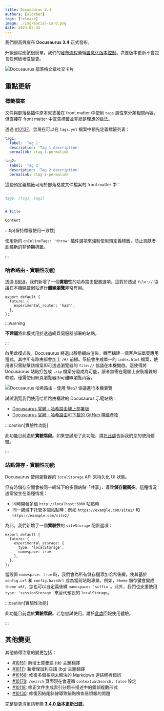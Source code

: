 ```yaml
---
title: Docusaurus 3.4
authors: [slorber]
tags: [release]
image: ./img/social-card.png
date: 2024-05-31
---
```


我們很高興宣布 **Docusaurus 3.4** 正式發布。

升級過程應該很簡單。我們的[發布流程](/community/release-process)遵循[語意化版本控制](https://semver.org/)。次要版本更新不會包含任何破壞性變更。

![Docusaurus 部落格文章社交卡片](./img/social-card.png)

<!--truncate-->

## 重點更新

### 標籤檔案

文件與部落格插件原本就支援在 front matter 中使用 `tags` 屬性來分類相關內容。但直接在 front matter 中宣告標籤並非總是理想的做法。

透過 [#10137](https://github.com/facebook/docusaurus/pull/10137)，您現在可以在 `tags.yml` 檔案中預先定義標籤列表：

```yml title="blog/tags.yml"
tag1:
  label: 'Tag 1'
  description: 'Tag 1 description'
  permalink: /tag-1-permalink

tag2:
  label: 'Tag 2'
  description: 'Tag 2 description'
  permalink: /tag-2-permalink
```

這些預定義標籤可用於部落格或文件檔案的 front matter 中：

```md title="blog/2024-05-31-my-blog-post.md"
---
tags: [tag1, tag2]
---

# Title

Content
```

:::tip[保持標籤使用一致性]

使用新的 `onInlineTags: 'throw'` 插件選項來強制使用預定義標籤，防止貢獻者創建新的非預期標籤。

:::

### 哈希路由 - 實驗性功能

透過 [9859](https://github.com/facebook/docusaurus/pull/9859)，我們新增了一個**實驗性**的哈希路由配置選項，這對於透過 `file://` 協議在本機開啟網站進行**離線瀏覽**非常有用。

```tsx title="docusaurus.config.js"
export default {
  future: {
    experimental_router: 'hash',
  },
};
```

:::warning

**不建議**將此模式用於透過網頁伺服器部署的站點。

:::

啟用此模式後，Docusaurus 將退出靜態網站渲染，轉而構建一個客戶端單頁應用程式，其中所有路由都會加上 `/#/` 前綴。系統會生成單一的 `index.html` 檔案，使用者只需點擊該檔案即可透過瀏覽器的 `file://` 協議在本機開啟。這使得將 Docusaurus 站點打包成 `.zip` 檔案分發成為可能，讀者無需在電腦上安裝複雜的軟體，僅需使用網頁瀏覽器即可離線瀏覽內容。

![Docusaurus 哈希路由 - 使用 file:// 協議進行本機瀏覽](./img/hash.png)

試試瀏覽我們使用哈希路由構建的 Docusaurus 示範站點：

- [Docusaurus 官網 - 哈希路由線上部署版](https://facebook.github.io/docusaurus/#/)
- [Docusaurus 官網 - 哈希路由可下載的 GitHub 構建產物](https://github.com/facebook/docusaurus/actions/workflows/build-hash-router.yml)

:::caution[實驗性功能]

此功能目前處於**實驗階段**。如果您試用了此功能，請[在此處](https://github.com/facebook/docusaurus/issues/3825)告訴我們您的使用體驗。

:::

### 站點儲存 - 實驗性功能

Docusaurus 使用瀏覽器的 `localStorage` API 來持久化 UI 狀態。

但有時儲存空間會被同一網域下的多個站點「共享」，導致**儲存鍵衝突**。這種情況通常發生在兩種情境：

- 同時開發多個 `http://localhost:3000` 站點時
- 同一網域下托管多個站點時：例如 `https://example.com/site1/` 和 `https://example.com/site2/`

為此，我們新增了一個**實驗性**的 `siteStorage` 配置選項：

```tsx
export default {
  future: {
    experimental_storage: {
      type: 'localStorage',
      namespace: true,
    },
  },
};
```

當設置 `namespace: true` 時，我們會為所有儲存鍵添加哈希後綴，使其基於 `config.url` 和 `config.baseUrl` 成為當前站點專屬。例如，`theme` 儲存鍵會變成 `theme-x6f`。您也可以自定義後綴 `namespace: 'suffix'`。此外，我們也支援使用 `type: 'sessionStorage'` 來替代預設的 `localStorage`。

:::caution[實驗性功能]

此功能目前處於**實驗階段**。若您嘗試使用，請於[此處](https://github.com/facebook/docusaurus/pull/10121)回報使用體驗。

:::

## 其他變更

其他值得注意的變更包括：

- [#10151](https://github.com/facebook/docusaurus/pull/10151): 新增土庫曼語 (tk) 主題翻譯
- [#10111](https://github.com/facebook/docusaurus/pull/10111): 新增保加利亞語 (bg) 主題翻譯  
- [#10168](https://github.com/facebook/docusaurus/pull/10168): 修復多個長期未解決的 Markdown 連結解析錯誤
- [#10178](https://github.com/facebook/docusaurus/pull/10178): `/search` 頁面現在會遵循 `contextualSearch: false` 設定
- [#10118](https://github.com/facebook/docusaurus/pull/10118): 修正文件生成索引分類卡描述中的錯誤複數形式
- [#10130](https://github.com/facebook/docusaurus/pull/10130): 修復因結尾斜線導致錨點檢查器誤報的問題

完整變更清單請參閱 **[3.4.0 版本更新日誌](/changelog/3.4.0)**。